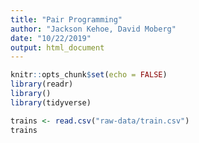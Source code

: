 ```yaml
---
title: "Pair Programming"
author: "Jackson Kehoe, David Moberg"
date: "10/22/2019"
output: html_document
---
```


```r
knitr::opts_chunk$set(echo = FALSE)
library(readr)
library()
library(tidyverse)
```

```r
trains <- read.csv("raw-data/train.csv")
trains
```


